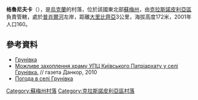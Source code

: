 {{coord|50|59|39|N|35|6|43|E|scale:100000_region:UA|display=title}}

'''格魯尼夫卡'''（{{lang-uk|Грунівка}}），是[[烏克蘭|烏克蘭]]的村落，位於該國東北部[[蘇梅州|蘇梅州]]，由[[克拉斯諾皮利亞區|克拉斯諾皮利亞區]]負責管轄，處於[[普肖爾河|普肖爾河]]左岸，距離[[大里比齊亞|大里比齊亞]]3公里，海拔高度172米，2001年人口160。

==參考資料==
* [http://w1.c1.rada.gov.ua/pls/z7502/A005?rdat1=02.02.2010&rf7571=29155 Грунівка]{{dead link|date=2018年3月 |bot=InternetArchiveBot |fix-attempted=yes }}
* [http://www.dancor.sumy.ua/forum/politika/57701 Можливе захоплення храму УПЦ Київського Патріархату у селі Грунівка.] {{Wayback|url=http://www.dancor.sumy.ua/forum/politika/57701 |date=20200718083048 }} // газета Данкор, 2010
* [http://weather.in.ua/ua/symskaja/6056 Погода в селі Грунівка] {{Wayback|url=http://weather.in.ua/ua/symskaja/6056 |date=20200718083055 }}

{{DEFAULTSORT:Грунівка}}

[[Category:蘇梅州村落|Category:蘇梅州村落]]
[[Category:克拉斯諾皮利亞區村落|Category:克拉斯諾皮利亞區村落]]


{{Sumy-geo-stub}}